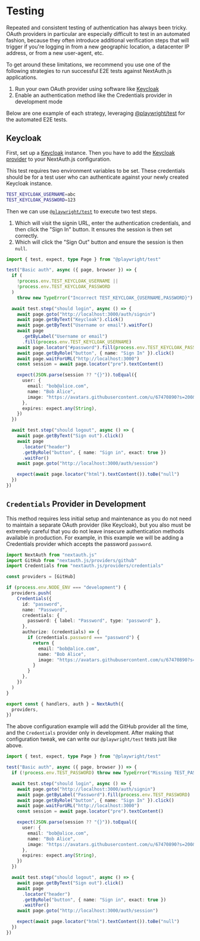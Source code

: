 # Testing

Repeated and consistent testing of authentication has always been tricky. OAuth providers in particular are especially difficult to test in an automated fashion, because they often introduce additional verification steps that will trigger if you're logging in from a new geographic location, a datacenter IP address, or from a new user-agent, etc.

To get around these limitations, we recommend you use one of the following strategies to run successful E2E tests against NextAuth.js applications.

1. Run your own OAuth provider using software like [Keycloak](https://www.keycloak.org)
2. Enable an authentication method like the Credentials provider in development mode

Below are one example of each strategy, leveraging [@playwright/test](https://playwright.dev) for the automated E2E tests.

## Keycloak

First, set up a [Keycloak](https://www.keycloak.org/getting-started/getting-started-docker) instance. Then you have to add the [Keycloak provider](/getting-started/providers/keycloak) to your NextAuth.js configuration.

This test requires two environment variables to be set. These credentials should be for a test user who can authenticate against your newly created Keycloak instance.

```bash filename=".env"
TEST_KEYCLOAK_USERNAME=abc
TEST_KEYCLOAK_PASSWORD=123
```

Then we can use [`@playwright/test`](https://playwright.dev) to execute two test steps.

1. Which will visit the signin URL, enter the authentication credentials, and then click the "Sign In" button. It ensures the session is then set correctly.
2. Which will click the "Sign Out" button and ensure the session is then `null`.

```ts filename="tests/e2e/basic-auth.spec.ts" {10, 32}
import { test, expect, type Page } from "@playwright/test"

test("Basic auth", async ({ page, browser }) => {
  if (
    !process.env.TEST_KEYCLOAK_USERNAME ||
    !process.env.TEST_KEYCLOAK_PASSWORD
  )
    throw new TypeError("Incorrect TEST_KEYCLOAK_{USERNAME,PASSWORD}")

  await test.step("should login", async () => {
    await page.goto("http://localhost:3000/auth/signin")
    await page.getByText("Keycloak").click()
    await page.getByText("Username or email").waitFor()
    await page
      .getByLabel("Username or email")
      .fill(process.env.TEST_KEYCLOAK_USERNAME)
    await page.locator("#password").fill(process.env.TEST_KEYCLOAK_PASSWORD)
    await page.getByRole("button", { name: "Sign In" }).click()
    await page.waitForURL("http://localhost:3000")
    const session = await page.locator("pre").textContent()

    expect(JSON.parse(session ?? "{}")).toEqual({
      user: {
        email: "bob@alice.com",
        name: "Bob Alice",
        image: "https://avatars.githubusercontent.com/u/67470890?s=200&v=4",
      },
      expires: expect.any(String),
    })
  })

  await test.step("should logout", async () => {
    await page.getByText("Sign out").click()
    await page
      .locator("header")
      .getByRole("button", { name: "Sign in", exact: true })
      .waitFor()
    await page.goto("http://localhost:3000/auth/session")

    expect(await page.locator("html").textContent()).toBe("null")
  })
})
```

## `Credentials` Provider in Development

This method requires less initial setup and maintenance as you do not need to maintain a separate OAuth provider (like Keycloak), but you also must be extremely careful that you do not leave insecure authentication methods available in production. For example, in this example we will be adding a Credentials provider which accepts the password `password`.

```ts filename="auth.ts" {16}
import NextAuth from "nextauth.js"
import GitHub from "nextauth.js/providers/github"
import Credentials from "nextauth.js/providers/credentials"

const providers = [GitHub]

if (process.env.NODE_ENV === "development") {
  providers.push(
    Credentials({
      id: "password",
      name: "Password",
      credentials: {
        password: { label: "Password", type: "password" },
      },
      authorize: (credentials) => {
        if (credentials.password === "password") {
          return {
            email: "bob@alice.com",
            name: "Bob Alice",
            image: "https://avatars.githubusercontent.com/u/67470890?s=200&v=4",
          }
        }
      },
    })
  )
}

export const { handlers, auth } = NextAuth({
  providers,
})
```

The above configuration example will add the GitHub provider all the time, and the `Credentials` provider only in development. After making that configuration tweak, we can write our `@playwright/test` tests just like above.

```ts filename="tests/e2e/basic-auth.spec.ts" {8}
import { test, expect, type Page } from "@playwright/test"

test("Basic auth", async ({ page, browser }) => {
  if (!process.env.TEST_PASSWORD) throw new TypeError("Missing TEST_PASSWORD")

  await test.step("should login", async () => {
    await page.goto("http://localhost:3000/auth/signin")
    await page.getByLabel("Password").fill(process.env.TEST_PASSWORD)
    await page.getByRole("button", { name: "Sign In" }).click()
    await page.waitForURL("http://localhost:3000")
    const session = await page.locator("pre").textContent()

    expect(JSON.parse(session ?? "{}")).toEqual({
      user: {
        email: "bob@alice.com",
        name: "Bob Alice",
        image: "https://avatars.githubusercontent.com/u/67470890?s=200&v=4",
      },
      expires: expect.any(String),
    })
  })

  await test.step("should logout", async () => {
    await page.getByText("Sign out").click()
    await page
      .locator("header")
      .getByRole("button", { name: "Sign in", exact: true })
      .waitFor()
    await page.goto("http://localhost:3000/auth/session")

    expect(await page.locator("html").textContent()).toBe("null")
  })
})
```
